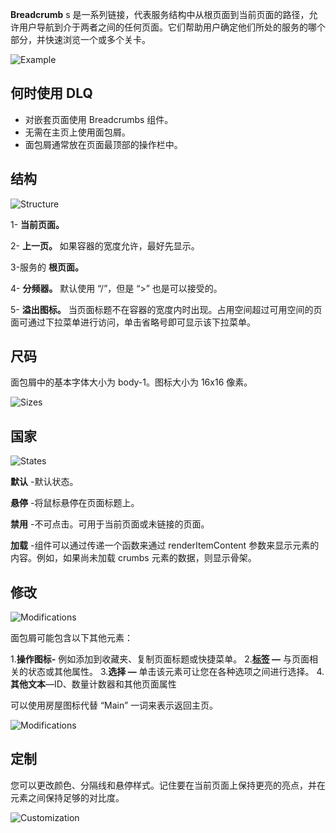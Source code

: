 **Breadcrumb** s 是一系列链接，代表服务结构中从根页面到当前页面的路径，允许用户导航到介于两者之间的任何页面。它们帮助用户确定他们所处的服务的哪个部分，并快速浏览一个或多个关卡。

![Example](/static/images/design/Breadcrumbs/Example.png)

## 何时使用 DLQ

- 对嵌套页面使用 Breadcrumbs 组件。
- 无需在主页上使用面包屑。
- 面包屑通常放在页面最顶部的操作栏中。

## 结构

![Structure](/static/images/design/Breadcrumbs/Structure.png)

1- **当前页面。**

2- **上一页。** 如果容器的宽度允许，最好先显示。

3-服务的 **根页面。**

4- **分频器。** 默认使用 “/”，但是 “>” 也是可以接受的。

5- **溢出图标。** 当页面标题不在容器的宽度内时出现。占用空间超过可用空间的页面可通过下拉菜单进行访问，单击省略号即可显示该下拉菜单。

## 尺码

面包屑中的基本字体大小为 body-1。图标大小为 16x16 像素。

![Sizes](/static/images/design/Breadcrumbs/Sizes.png)

## 国家

![States](/static/images/design/Breadcrumbs/States.png)

**默认** -默认状态。

**悬停** -将鼠标悬停在页面标题上。

**禁用** -不可点击。可用于当前页面或未链接的页面。

**加载** -组件可以通过传递一个函数来通过 renderItemContent 参数来显示元素的内容。例如，如果尚未加载 crumbs 元素的数据，则显示骨架。

## 修改

![Modifications](/static/images/design/Breadcrumbs/Modifications1.png)

面包屑可能包含以下其他元素：

1.**操作图标-** 例如添加到收藏夹、复制页面标题或快捷菜单。
2.**[标签](/design/guides/label) —** 与页面相关的状态或其他属性。
3.**选择 —** 单击该元素可让您在各种选项之间进行选择。
4.**其他文本**—ID、数量计数器和其他页面属性

可以使用房屋图标代替 “Main” 一词来表示返回主页。

![Modifications](/static/images/design/Breadcrumbs/Modifications1.png)

## 定制

您可以更改颜色、分隔线和悬停样式。记住要在当前页面上保持更亮的亮点，并在元素之间保持足够的对比度。

![Customization](/static/images/design/Breadcrumbs/Customization.png)
